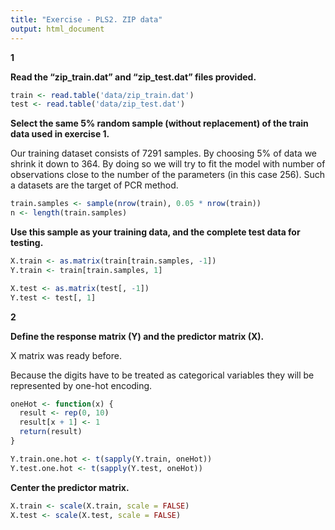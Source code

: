```yaml
---
title: "Exercise - PLS2. ZIP data"
output: html_document
---
```


**1**

**Read the "zip_train.dat" and "zip_test.dat" files provided.**
```r
train <- read.table('data/zip_train.dat')
test <- read.table('data/zip_test.dat')
```

**Select the same 5% random sample (without replacement) of the train data used in exercise 1.**

Our training dataset consists of 7291 samples. By choosing 5\% of data we shrink it down to 364. By doing so we will try to fit the model with number of observations close to the number	 of the parameters (in this case 256). Such a datasets are the target of PCR method.

```r
train.samples <- sample(nrow(train), 0.05 * nrow(train))
n <- length(train.samples)
```

**Use this sample as your training data, and the complete test data for testing.**

```r
X.train <- as.matrix(train[train.samples, -1])
Y.train <- train[train.samples, 1]

X.test <- as.matrix(test[, -1])
Y.test <- test[, 1]
```

**2**

**Define the response matrix (Y) and the predictor matrix (X).**

X matrix was ready before.

Because the digits have to be treated as categorical variables they will be represented by one-hot encoding.

```r
oneHot <- function(x) {
  result <- rep(0, 10)
  result[x + 1] <- 1
  return(result)
}

Y.train.one.hot <- t(sapply(Y.train, oneHot))
Y.test.one.hot <- t(sapply(Y.test, oneHot))
```


**Center the predictor matrix.**

```r
X.train <- scale(X.train, scale = FALSE)
X.test <- scale(X.test, scale = FALSE)
```

